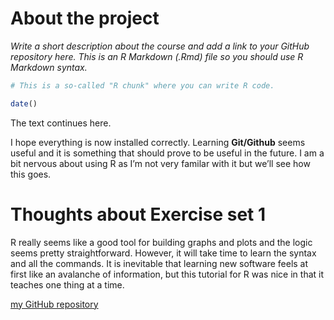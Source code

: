 
# About the project

*Write a short description about the course and add a link to your GitHub repository here. This is an R Markdown (.Rmd) file so you should use R Markdown syntax.*

```r
# This is a so-called "R chunk" where you can write R code.

date()

```
The text continues here.

I hope everything is now installed correctly. Learning **Git/Github** seems useful and it is something that should prove to be useful in the future. I am a bit nervous about using R as I'm not very familar with it but we'll see how this goes. 

# Thoughts about Exercise set 1
R really seems like a good tool for building graphs and plots and the logic seems pretty straightforward. However, it will take time to learn the syntax and all the commands. It is inevitable that learning new software feels at first like an avalanche of information, but this tutorial for R was nice in that it teaches one thing at a time. 

[my GitHub repository](https://github.com/paavolaitinen/IODS-project) 


